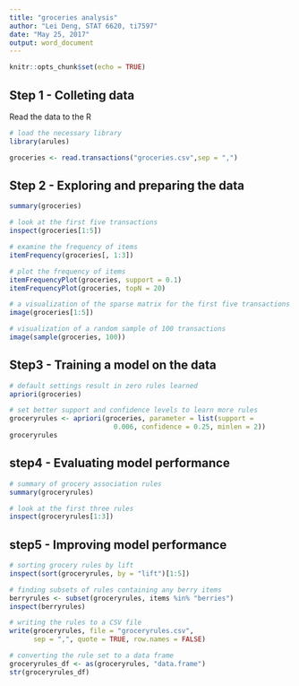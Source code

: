 ```yaml
---
title: "groceries analysis"
author: "Lei Deng, STAT 6620, ti7597"
date: "May 25, 2017"
output: word_document
---
```


```r
knitr::opts_chunk$set(echo = TRUE)
```

## Step 1 - Colleting data

Read the data to the R

```r
# load the necessary library
library(arules)

groceries <- read.transactions("groceries.csv",sep = ",")
```

## Step 2 - Exploring and preparing the data

```r
summary(groceries)

# look at the first five transactions
inspect(groceries[1:5])

# examine the frequency of items
itemFrequency(groceries[, 1:3])

# plot the frequency of items
itemFrequencyPlot(groceries, support = 0.1)
itemFrequencyPlot(groceries, topN = 20)

# a visualization of the sparse matrix for the first five transactions
image(groceries[1:5])

# visualization of a random sample of 100 transactions
image(sample(groceries, 100))
```

## Step3 - Training a model on the data

```r
# default settings result in zero rules learned
apriori(groceries)

# set better support and confidence levels to learn more rules
groceryrules <- apriori(groceries, parameter = list(support =
                          0.006, confidence = 0.25, minlen = 2))
groceryrules
```

## step4 - Evaluating model performance

```r
# summary of grocery association rules
summary(groceryrules)

# look at the first three rules
inspect(groceryrules[1:3])
```

## step5 - Improving model performance

```r
# sorting grocery rules by lift
inspect(sort(groceryrules, by = "lift")[1:5])

# finding subsets of rules containing any berry items
berryrules <- subset(groceryrules, items %in% "berries")
inspect(berryrules)

# writing the rules to a CSV file
write(groceryrules, file = "groceryrules.csv",
      sep = ",", quote = TRUE, row.names = FALSE)

# converting the rule set to a data frame
groceryrules_df <- as(groceryrules, "data.frame")
str(groceryrules_df)
```


